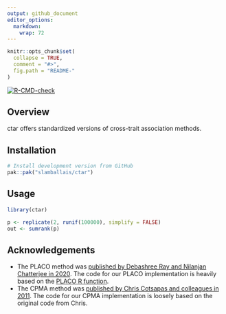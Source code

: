 ```yaml
---
output: github_document
editor_options: 
  markdown: 
    wrap: 72
---
```


<!-- README.md is generated from README.Rmd. Please edit that file -->

```r
knitr::opts_chunk$set(
  collapse = TRUE,
  comment = "#>",
  fig.path = "README-"
)
```

<!-- badges: start -->

[![R-CMD-check](https://github.com/slamballais/ctar/actions/workflows/R-CMD-check.yaml/badge.svg)](https://github.com/slamballais/ctar/actions/workflows/R-CMD-check.yaml)
<!-- badges: end -->

## Overview

ctar offers standardized versions of cross-trait association methods.

## Installation

::: pkgdown-devel
```r
# Install development version from GitHub
pak::pak("slamballais/ctar")
```
:::

## Usage

```r
library(ctar)

p <- replicate(2, runif(100000), simplify = FALSE)
out <- sumrank(p)
```

## Acknowledgements

* The PLACO method was [published by Debashree Ray and Nilanjan Chatterjee in 2020](https://doi.org/10.1371/journal.pgen.1009218). The code for our PLACO implementation is heavily based on the [PLACO R function](https://github.com/RayDebashree/PLACO).
* The CPMA method was [published by Chris Cotsapas and colleagues in 2011](https://doi.org/10.1371/journal.pgen.1002254). The code for our CPMA implementation is loosely based on the original code from Chris.
